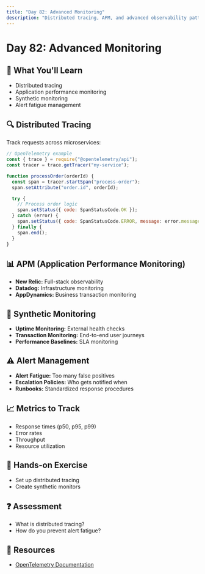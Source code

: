 ```yaml
---
title: "Day 82: Advanced Monitoring"
description: "Distributed tracing, APM, and advanced observability patterns."
---
```


# Day 82: Advanced Monitoring

## 🎯 What You'll Learn

- Distributed tracing
- Application performance monitoring
- Synthetic monitoring
- Alert fatigue management

## 🔍 Distributed Tracing

Track requests across microservices:

```javascript
// OpenTelemetry example
const { trace } = require("@opentelemetry/api");
const tracer = trace.getTracer("my-service");

function processOrder(orderId) {
  const span = tracer.startSpan("process-order");
  span.setAttribute("order.id", orderId);

  try {
    // Process order logic
    span.setStatus({ code: SpanStatusCode.OK });
  } catch (error) {
    span.setStatus({ code: SpanStatusCode.ERROR, message: error.message });
  } finally {
    span.end();
  }
}
```

## 📊 APM (Application Performance Monitoring)

- **New Relic:** Full-stack observability
- **Datadog:** Infrastructure monitoring
- **AppDynamics:** Business transaction monitoring

## 🧪 Synthetic Monitoring

- **Uptime Monitoring:** External health checks
- **Transaction Monitoring:** End-to-end user journeys
- **Performance Baselines:** SLA monitoring

## ⚠️ Alert Management

- **Alert Fatigue:** Too many false positives
- **Escalation Policies:** Who gets notified when
- **Runbooks:** Standardized response procedures

## 📈 Metrics to Track

- Response times (p50, p95, p99)
- Error rates
- Throughput
- Resource utilization

## 📝 Hands-on Exercise

- Set up distributed tracing
- Create synthetic monitors

## ❓ Assessment

- What is distributed tracing?
- How do you prevent alert fatigue?

## 🔗 Resources

- [OpenTelemetry Documentation](https://opentelemetry.io/docs/)
